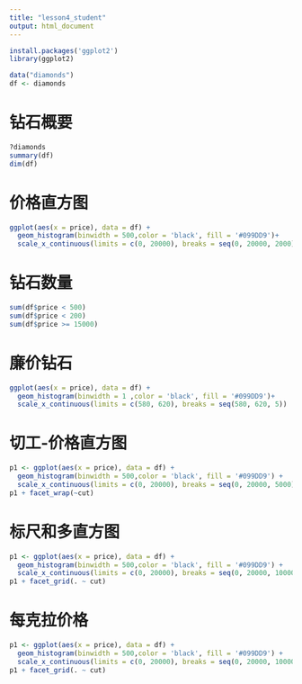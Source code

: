 ```yaml
---
title: "lesson4_student"
output: html_document
---
```


```r
install.packages('ggplot2')
library(ggplot2)

data("diamonds")
df <- diamonds
```
# 钻石概要

```r
?diamonds
summary(df)
dim(df)
```

# 价格直方图

```r
ggplot(aes(x = price), data = df) +
  geom_histogram(binwidth = 500,color = 'black', fill = '#099DD9')+
  scale_x_continuous(limits = c(0, 20000), breaks = seq(0, 20000, 2000)) 
```

# 钻石数量

```r
sum(df$price < 500)
sum(df$price < 200)
sum(df$price >= 15000)
```

# 廉价钻石
```r
ggplot(aes(x = price), data = df) +
  geom_histogram(binwidth = 1 ,color = 'black', fill = '#099DD9')+
  scale_x_continuous(limits = c(580, 620), breaks = seq(580, 620, 5)) 
```

# 切工-价格直方图

```r
p1 <- ggplot(aes(x = price), data = df) +
  geom_histogram(binwidth = 500,color = 'black', fill = '#099DD9') +
  scale_x_continuous(limits = c(0, 20000), breaks = seq(0, 20000, 5000)) 
p1 + facet_wrap(~cut)
```
# 标尺和多直方图
```r
p1 <- ggplot(aes(x = price), data = df) +
  geom_histogram(binwidth = 500,color = 'black', fill = '#099DD9') +
  scale_x_continuous(limits = c(0, 20000), breaks = seq(0, 20000, 10000)) 
p1 + facet_grid(. ~ cut)
```

# 每克拉价格
```r
p1 <- ggplot(aes(x = price), data = df) +
  geom_histogram(binwidth = 500,color = 'black', fill = '#099DD9') +
  scale_x_continuous(limits = c(0, 20000), breaks = seq(0, 20000, 10000)) 
p1 + facet_grid(. ~ cut)
```